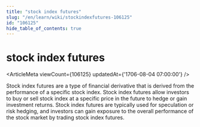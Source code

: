 ```yaml
---
title: "stock index futures"
slug: "/en/learn/wiki/stockindexfutures-106125"
id: "106125"
hide_table_of_contents: true
---
```



# stock index futures

<ArticleMeta viewCount={106125} updatedAt={'1706-08-04 07:00:00'} />

Stock index futures are a type of financial derivative that is derived from the performance of a specific stock index. Stock index futures allow investors to buy or sell stock index at a specific price in the future to hedge or gain investment returns. Stock index futures are typically used for speculation or risk hedging, and investors can gain exposure to the overall performance of the stock market by trading stock index futures.
